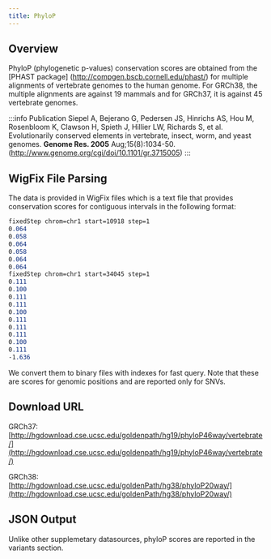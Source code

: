 ```yaml
---
title: PhyloP
---
```



## Overview

PhyloP (phylogenetic p-values) conservation scores are obtained from the [PHAST package] (http://compgen.bscb.cornell.edu/phast/) for multiple alignments of vertebrate genomes to the human genome. For GRCh38, the multiple alignments are against 19 mammals and for GRCh37, it is against 45 vertebrate genomes.

:::info Publication
Siepel A, Bejerano G, Pedersen JS, Hinrichs AS, Hou M, Rosenbloom K, Clawson H, Spieth J, Hillier LW, Richards S, et al. Evolutionarily conserved elements in vertebrate, insect, worm, and yeast genomes. **Genome Res. 2005** Aug;15(8):1034-50.  (http://www.genome.org/cgi/doi/10.1101/gr.3715005)
:::


## WigFix File Parsing
The data is provided in WigFix files which is a text file that provides conservation scores for contiguous intervals in the following format:
```scss
fixedStep chrom=chr1 start=10918 step=1
0.064
0.058
0.064
0.058
0.064
0.064
fixedStep chrom=chr1 start=34045 step=1
0.111
0.100
0.111
0.111
0.100
0.111
0.111
0.111
0.100
0.111
-1.636
```
We convert them to binary files with indexes for fast query. Note that these are scores for genomic positions and are reported only for SNVs.
## Download URL

GRCh37: [http://hgdownload.cse.ucsc.edu/goldenpath/hg19/phyloP46way/vertebrate/](http://hgdownload.cse.ucsc.edu/goldenpath/hg19/phyloP46way/vertebrate/)

GRCh38: [http://hgdownload.cse.ucsc.edu/goldenPath/hg38/phyloP20way/](http://hgdownload.cse.ucsc.edu/goldenPath/hg38/phyloP20way/)

## JSON Output
Unlike other supplemetary datasources, phyloP scores are reported in the variants section.
<JSON />

